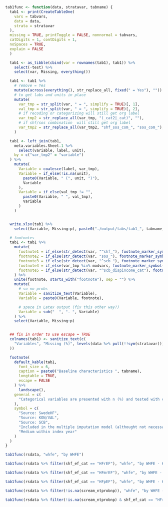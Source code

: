 ```r

tab1func <- function(data, stratavar, tabname) {
  tab1 <- print(CreateTableOne(
    vars = tabvars,
    data = data,
    strata = stratavar
  ),
  missing = TRUE, printToggle = FALSE, nonnormal = tabvars,
  catDigits = 1, contDigits = 1,
  noSpaces = TRUE,
  explain = FALSE
  )

  tab1 <- as_tibble(cbind(var = rownames(tab1), tab1)) %>%
    select(-test) %>%
    select(var, Missing, everything())

  tab1 <- tab1 %>%
    # remove = Yes
    mutate(across(everything(), str_replace_all, fixed(" = Yes"), "")) %>%
    # to get labs and units in place
    mutate(
      var_tmp = str_split(var, " = ", simplify = TRUE)[, 1],
      val_tmp = str_split(var, " = ", simplify = TRUE)[, 2],
      # if recoding or categorizing will still get org label
      var_tmp2 = str_replace_all(var_tmp, "(_cat2|_cat)", ""),
      # if shf/sos combination  will still get org label
      var_tmp2 = str_replace_all(var_tmp2, "shf_sos_com_", "sos_com_"),
    )

  tab1 <- left_join(tab1,
    meta.variables.Sheet.1 %>%
      select(variable, label, unit),
    by = c("var_tmp2" = "variable")
  ) %>%
    mutate(
      Variable = coalesce(label, var_tmp),
      Variable = if_else(!is.na(unit),
        paste0(Variable, " (", unit, ")"),
        Variable
      ),
      Variable = if_else(val_tmp != "",
        paste0(Variable, " ", val_tmp),
        Variable
      )
    )


  write.xlsx(tab1 %>%
    select(Variable, Missing:p), paste0("./output/tabs/tab1_", tabname, "_", Sys.Date(), ".xlsx"), rowNames = FALSE, overwrite = TRUE)

  # footnotes
  tab1 <- tab1 %>%
    mutate(
      footnote1 = if_else(str_detect(var, "^shf_"), footnote_marker_symbol(1), ""),
      footnote2 = if_else(str_detect(var, "sos_"), footnote_marker_symbol(2), ""),
      footnote3 = if_else(str_detect(var, "^scb_"), footnote_marker_symbol(3), ""),
      footnote4 = if_else(var_tmp %in% modvars, footnote_marker_symbol(4), ""),
      footnote5 = if_else(str_detect(var, "^scb_dispincome_cat"), footnote_marker_symbol(5), "")
    ) %>%
    unite(footnote, starts_with("footnote"), sep = "") %>%
    mutate(
      # so no probs
      Variable = sanitize_text(Variable),
      Variable = paste0(Variable, footnote),

      # space in Latex output (fix this other way?)
      Variable = sub("  ", ". ", Variable)
    ) %>%
    select(Variable, Missing:p)


  ## fix in order to use escape = TRUE
  colnames(tab1) <- sanitize_text(c(
    "Variables", "Missing (%)", levels(data %>% pull(!!sym(stratavar))), "p-value"
  ))

  footnote(
    default_kable(tab1,
      font_size = 6,
      caption = paste0("Baseline characteristics ", tabname),
      longtable = TRUE,
      escape = FALSE
    ) %>%
      landscape(),
    general = c(
      "Categorical variables are presented with n (%) and tested with chi-square test and continuous variables with median [q1-q3] and tested with Kruskal-Wallis test."
    ),
    symbol = c(
      "Source: SwedeHF",
      "Source: KON/VAL",
      "Source: SCB",
      "Included in the multiple imputation model (althought not necessarily imputed if there is no missing data) and logistic/cox models.",
      "Medium within index year"
    )
  )
}
```

```r
tab1func(rsdata, "whfe", "by WHFE")
```

```r
tab1func(rsdata %>% filter(shf_ef_cat == "HFrEF"), "whfe", "by WHFE - HFrEF")
```

```r
tab1func(rsdata %>% filter(shf_ef_cat == "HFmrEF"), "whfe", "by WHFE - HFmrEF")
```

```r
tab1func(rsdata %>% filter(shf_ef_cat == "HFpEF"), "whfe", "by WHFE - HFpEF")
```

```r
tab1func(rsdata %>% filter(!is.na(scream_ntprobnp)), "whfe", "by WHFE - Patients with NT-proBNP at index")
```

```r
tab1func(rsdata %>% filter(!is.na(scream_ntprobnp) & shf_ef_cat == "HFrEF"), "whfe", "by WHFE - HFrEF - Patients with NT-proBNP at index")
```
